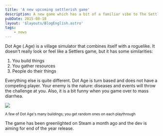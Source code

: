 ```yaml
---
title: 'A new upcoming settlerish game'
description: A new game which has a bit of a familiar vibe to The Settlers II.
pubDate: 2015-08-18
layout: '$layouts/BlogEnglish.astro'
tags:
    - news
---
```



<Link href="http://www.michelepirovano.com/dotage/">Dot Age (.Age)</Link> is a village simulator that combines itself with
a roguelike. It doesn't really look or feel like a Settlers game, but it has some similarities:

1. You build things
2. You gather resources
3. People do their things

Everything else is quite different. Dot Age is turn based and does not have a competing player. Your enemy is the nature: diseases and events will throw the challenge at you. Also, it is a bit funny when you game over to mass diarrhea.

![](/wp-content/uploads/2015/08/vN0Cfe3.png)

<small>A few of Dot Age's many buildings; you get random ones on each playthrough</small>

The game has been <Link href="http://steamcommunity.com/sharedfiles/filedetails/?id=476494800">greenlighted on Steam a month ago</Link> and the dev is aiming for end of the year release.
